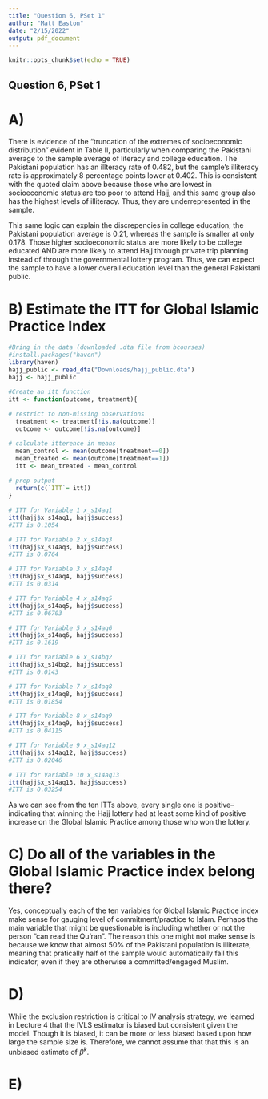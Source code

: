 ```yaml
---
title: "Question 6, PSet 1"
author: "Matt Easton"
date: "2/15/2022"
output: pdf_document
---
```


```r
knitr::opts_chunk$set(echo = TRUE)
```

## Question 6, PSet 1

# A) 
There is evidence of the "truncation of the extremes of socioeconomic distribution" evident in Table II, particularly when comparing the Pakistani average to the sample average of literacy and college education. The Pakistani population has an illteracy rate of 0.482, but the sample's illiteracy rate is approximately 8 percentage points lower at 0.402. This is consistent with the quoted claim above because those who are lowest in socioeconomic status are too poor to attend Hajj, and this same group also has the highest levels of illiteracy. Thus, they are underrepresented in the sample.

This same logic can explain the discrepencies in college education; the Pakistani population average is 0.21, whereas the sample is smaller at only 0.178. Those higher socioeconomic status are more likely to be college educated AND are more likely to attend Hajj through private trip planning instead of through the governmental lottery program. Thus, we can expect the sample to have a lower overall education level than the general Pakistani public.

# B) Estimate the ITT for Global Islamic Practice Index

``` r
#Bring in the data (downloaded .dta file from bcourses)
#install.packages("haven")
library(haven)
hajj_public <- read_dta("Downloads/hajj_public.dta")
hajj <- hajj_public

#Create an itt function
itt <- function(outcome, treatment){
  
# restrict to non-missing observations
  treatment <- treatment[!is.na(outcome)]
  outcome <- outcome[!is.na(outcome)]

# calculate itterence in means
  mean_control <- mean(outcome[treatment==0])
  mean_treated <- mean(outcome[treatment==1])
  itt <- mean_treated - mean_control
  
# prep output
  return(c(`ITT`= itt))
}

# ITT for Variable 1 x_s14aq1
itt(hajj$x_s14aq1, hajj$success)
#ITT is 0.1054

# ITT for Variable 2 x_s14aq3
itt(hajj$x_s14aq3, hajj$success)
#ITT is 0.0764

# ITT for Variable 3 x_s14aq4
itt(hajj$x_s14aq4, hajj$success)
#ITT is 0.0314

# ITT for Variable 4 x_s14aq5
itt(hajj$x_s14aq5, hajj$success)
#ITT is 0.06703

# ITT for Variable 5 x_s14aq6
itt(hajj$x_s14aq6, hajj$success)
#ITT is 0.1619

# ITT for Variable 6 x_s14bq2
itt(hajj$x_s14bq2, hajj$success)
#ITT is 0.0143

# ITT for Variable 7 x_s14aq8
itt(hajj$x_s14aq8, hajj$success)
#ITT is 0.01854

# ITT for Variable 8 x_s14aq9
itt(hajj$x_s14aq9, hajj$success)
#ITT is 0.04115

# ITT for Variable 9 x_s14aq12
itt(hajj$x_s14aq12, hajj$success)
#ITT is 0.02046

# ITT for Variable 10 x_s14aq13
itt(hajj$x_s14aq13, hajj$success)
#ITT is 0.03254

```
As we can see from the ten ITTs above, every single one is positive--indicating that winning the Hajj lottery had at least some kind of positive increase on the Global Islamic Practice among those who won the lottery.

# C) Do all of the variables in the Global Islamic Practice index belong there?
Yes, conceptually each of the ten variables for Global Islamic Practice index make sense for gauging level of commitment/practice to Islam. Perhaps the main variable that might be questionable is including whether or not the person "can read the Qu'ran". The reason this one might not make sense is because we know that almost 50% of the Pakistani population is illiterate, meaning that pratically half of the sample would automatically fail this indicator, even if they are otherwise a committed/engaged Muslim. 

# D)
While the exclusion restriction is critical to IV analysis strategy, we learned in Lecture 4 that the IVLS estimator is biased but consistent given the model. Though it is biased, it can be more or less biased based upon how large the sample size is. Therefore, we cannot assume that that this is an unbiased estimate of $\beta^k$.

# E)

